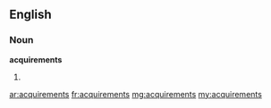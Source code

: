 ==English==

===Noun===
'''acquirements'''

# {{plural of|[[acquirement]]}}

[[ar:acquirements]]
[[fr:acquirements]]
[[mg:acquirements]]
[[my:acquirements]]